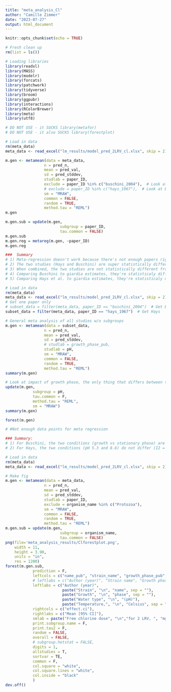 ```yaml
---
title: "meta_analysis_Cl"
author: "Camille Zimmer"
date: "2023-07-27"
output: html_document
---
```


```r
knitr::opts_chunk$set(echo = TRUE)

# Fresh clean up
rm(list = ls())

# Loading libraries
library(readxl)
library(MASS)
library(modelr)
library(forcats)
library(patchwork)
library(tidyverse)
library(broom)
library(ggpubr)
library(interactions)
library(RColorBrewer)
library(meta)
library(utf8)

# DO NOT USE - it SUCKS library(metafor) 
# DO NOT USE - it also SUCKS library(forestplot) 

```

```r
# Load in data
rm(meta_data)
meta_data <- read_excel("lm_results/model_pred_2LRV_cl.xlsx", skip = 2)

m.gen <- metamean(data = meta_data,
                 n = pred_n,
                 mean = pred_val,
                 sd = pred_stddev,
                 studlab = paper_ID,
                 exclude = paper_ID %in% c("buschini_2004"),  # Look at Hays only
                 # exclude = paper_ID %in% c("hays_1967"),  # Look at Buschini only
                 sm = "MRAW",
                 common = FALSE,
                 random = TRUE, 
                 method.tau = "REML")
m.gen

m.gen.sub = update(m.gen,
                        subgroup = paper_ID, 
                        tau.common = FALSE)
m.gen.sub
m.gen.reg = metareg(m.gen, ~paper_ID)
m.gen.reg

###  Summary
# 1) Meta-regression doesn't work because there's not enough papers right now  ### 
# 2) The two studies (Hays and Buschini) are super statistically different (p = 0, I2 = 99.9%)
# 3) When combined, the two studies are not statistically different from the estimates for Giardia, but that's only because the CI is massive
# 4) Comparing Buschini to giardia estimates, they're statisticaly different (p < 0.0001), with a mean difference of 12525.3 mg min/L (i.e., Buschini is way larger)
# 5) Comparing Hays et al. to giardia estimates, they're statisticaly different (p < 0.0001), with a mean difference of 34.5 mg min/L (i.e., giardia is way larger)


```

```r
# Load in data
rm(meta_data)
meta_data <- read_excel("lm_results/model_pred_2LRV_cl.xlsx", skip = 2)
# Get one paper only
# subset_data = filter(meta_data, paper_ID == "buschini_2004")  # Get Buschini
subset_data = filter(meta_data, paper_ID == "hays_1967")  # Get Hays

# General meta analysis of all studies w/o subgroups
m.gen <- metamean(data = subset_data,
                 n = pred_n,
                 mean = pred_val,
                 sd = pred_stddev,
                 # studlab = growth_phase_pub,
                 studlab = pH,
                 sm = "MRAW",
                 common = FALSE,
                 random = TRUE, 
                 method.tau = "REML")
summary(m.gen)

# Look at impact of growth phase, the only thing that differs between the two effect sizes
update(m.gen,
            subgroup = pH,
            tau.common = F,
            method.tau = "REML",
            sm = "MRAW")
summary(m.gen)

forest(m.gen)

# #Not enough data points for meta regression

### Summary:
# 1) For Buschini, the two conditions (growth vs stationary phase) are statistically different (I2 = 98.6%, p < 0.0001)
# 2) For Hays, the two conditions (pH 5.3 and 8.6) do not differ (I2 = 0.0%, p = 0.6236)

```


```r
# Load in data
rm(meta_data)
meta_data <- read_excel("lm_results/model_pred_2LRV_cl.xlsx", skip = 2)

# Make fig
m.gen <- metamean(data = meta_data,
                 n = pred_n,
                 mean = pred_val,
                 sd = pred_stddev,
                 studlab = paper_ID,
                 exclude = organism_name %in% c("Protozoa"),
                 sm = "MRAW",
                 common = FALSE,
                 random = TRUE, 
                 method.tau = "REML")
m.gen.sub = update(m.gen,
                        subgroup = organism_name, 
                        tau.common = FALSE)
png(file='meta_analysis_results/Clforestplot.png', 
    width = 11, 
    height = 3.90,
    units = "in", 
    res = 1200)
forest(m.gen.sub, 
            prediction = F, 
            leftcols = c("name_pub", "strain_name", "growth_phase_pub", "water_type_pub", "temp_C"), 
            # leftlabs = c("Author (year)", "Strain name", "Growth phase", "Water type (pH)", "Temperature, Celsius"), 
            leftlabs = c("Author (year)",
                         paste("Strain", "\n", "name", sep = ""),
                         paste("Growth", "\n", "phase", sep = ""),
                         paste("Water type", "\n", "(pH)"), 
                         paste("Temperature,", "\n", "Celsius", sep = "")), 
            rightcols = c("effect.ci"),
            rightlabs = c("Mean [95% CI]"),
            smlab = paste("Free chlorine dose", "\n","for 2 LRV, ", "mg", '\u2022', "min/L", sep = ""),
            print.subgroup.name = F,
            print.tau2 = F, 
            random = FALSE,
            overall = FALSE,
            # subgroup.hetstat = FALSE, 
            digits = 1, 
            allstudies = T, 
            sortvar = TE,
            common = F, 
            col.square = "white",
            col.square.lines = "white",
            col.inside = "black"
            )
dev.off() 


```

